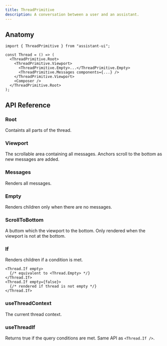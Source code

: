 ```yaml
---
title: ThreadPrimitive
description: A conversation between a user and an assistant.
---
```


## Anatomy

```tsx
import { ThreadPrimitive } from "assistant-ui";

const Thread = () => (
  <ThreadPrimitive.Root>
    <ThreadPrimitive.Viewport>
      <ThreadPrimitive.Empty>...</ThreadPrimitive.Empty>
      <ThreadPrimitive.Messages components={...} />
    </ThreadPrimitive.Viewport>
    <Composer />
  </ThreadPrimitive.Root>
);
```

## API Reference

### Root

Containts all parts of the thread.

### Viewport

The scrollable area containing all messages. Anchors scroll to the bottom as new messages are added.

### Messages

Renders all messages.

### Empty

Renders children only when there are no messages.

### ScrollToBottom

A buttom which the viewport to the bottom. Only rendered when the viewport is not at the bottom.

### If

Renders children if a condition is met.

```tsx
<Thread.If empty>
  {/* equivalent to <Thread.Empty> */}
</Thread.If>
<Thread.If empty={false}>
  {/* rendered if thread is not empty */}
</Thread.If>
```

### useThreadContext

The current thread context.

### useThreadIf

Returns true if the query conditions are met. Same API as `<Thread.If />`.

